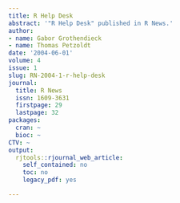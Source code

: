 ```yaml
---
title: R Help Desk
abstract: '"R Help Desk" published in R News.'
author: 
- name: Gabor Grothendieck
- name: Thomas Petzoldt
date: '2004-06-01'
volume: 4
issue: 1
slug: RN-2004-1-r-help-desk
journal:
  title: R News
  issn: 1609-3631
  firstpage: 29
  lastpage: 32
packages:
  cran: ~
  bioc: ~
CTV: ~
output:
  rjtools::rjournal_web_article:
    self_contained: no
    toc: no
    legacy_pdf: yes

---
```

